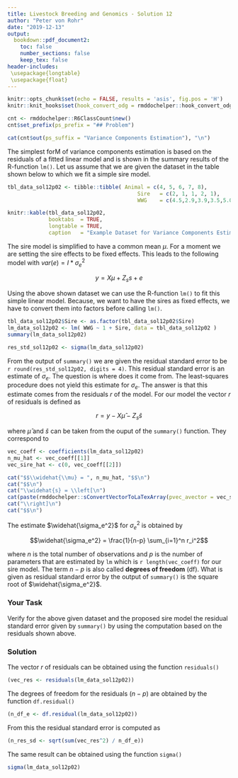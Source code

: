 ```yaml
---
title: Livestock Breeding and Genomics - Solution 12
author: "Peter von Rohr"
date: "2019-12-13"
output:
  bookdown::pdf_document2:
    toc: false
    number_sections: false
    keep_tex: false
header-includes:
 \usepackage{longtable}
 \usepackage{float}
---
```


```r
knitr::opts_chunk$set(echo = FALSE, results = 'asis', fig.pos = 'H')
knitr::knit_hooks$set(hook_convert_odg = rmddochelper::hook_convert_odg)
```

```r
cnt <- rmddochelper::R6ClassCount$new()
cnt$set_prefix(ps_prefix = "## Problem")
```


```r
cat(cnt$out(ps_suffix = "Variance Components Estimation"), "\n")
```
The simplest forM of variance components estimation is based on the residuals of a fitted linear model and is shown in the summary results of the R-function `lm()`. Let us assume that we are given the dataset in the table shown below to which we fit a simple sire model. 


```r
tbl_data_sol12p02 <- tibble::tibble( Animal = c(4, 5, 6, 7, 8),
                                         Sire   = c(2, 1, 1, 2, 1),
                                         WWG    = c(4.5,2.9,3.9,3.5,5.0) )

knitr::kable(tbl_data_sol12p02,
             booktabs  = TRUE,
             longtable = TRUE,
             caption   = "Example Dataset for Variance Components Estimation Based on Residuals Using a Sire Model")

```

The sire model is simplified to have a common mean $\mu$.  For a moment we are setting the sire effects to be fixed effects. This leads to the following model with $var(e) = I * \sigma_e^2$

$$y = X\mu + Z_ss + e$$

Using the above shown dataset we can use the R-function `lm()` to fit this simple linear model. Because, we want to have the sires as fixed effects, we have to convert them into factors before calling `lm()`.

```r
tbl_data_sol12p02$Sire <- as.factor(tbl_data_sol12p02$Sire)
lm_data_sol12p02 <- lm( WWG ~ 1 + Sire, data = tbl_data_sol12p02 )
summary(lm_data_sol12p02)
```

```r
res_std_sol12p02 <- sigma(lm_data_sol12p02)
```

From the output of `summary()` we are given the residual standard error to be `r round(res_std_sol12p02, digits = 4)`. This residual standard error is an estimate of $\sigma_e$. The question is where does it come from. The least-squares procedure does not yield this estimate for $\sigma_e$. The answer is that this estimate comes from the residuals $r$ of the model. For our model the vector $r$ of residuals is defined as

$$r = y - X\widehat{\mu} - Z_s\widehat{s}$$

where $\widehat{\mu}$ and $\widehat{s}$ can be taken from the ouput of the `summary()` function. They correspond to

```r
vec_coeff <- coefficients(lm_data_sol12p02)
n_mu_hat <- vec_coeff[[1]]
vec_sire_hat <- c(0, vec_coeff[[2]])

cat("$$\\widehat{\\mu} = ", n_mu_hat, "$$\n")
cat("$$\n")
cat("\\widehat{s} = \\left[\n")
cat(paste(rmddochelper::sConvertVectorToLaTexArray(pvec_avector = vec_sire_hat, pnDigits = 4), collapse = "\n"), "\n")
cat("\\right]\n")
cat("$$\n")
```

The estimate $\widehat{\sigma_e^2}$ for $\sigma_e^2$ is obtained by

$$\widehat{\sigma_e^2} = \frac{1}{n-p} \sum_{i=1}^n r_i^2$$

where $n$ is the total number of observations and $p$ is the number of parameters that are estimated by `lm` which is `r length(vec_coeff)` for our sire model. The term $n-p$ is also called __degrees of freedom__ (df). What is given as residual standard error by the output of `summary()` is the square root of $\widehat{\sigma_e^2}$.

### Your Task
Verify for the above given dataset and the proposed sire model the residual standard error given by `summary()` by using the computation based on the residuals shown above.


### Solution
The vector $r$ of residuals can be obtained using the function `residuals()`

```r
(vec_res <- residuals(lm_data_sol12p02))
```

The degrees of freedom for the residuals ($n-p$) are obtained by the function `df.residual()`

```r
(n_df_e <- df.residual(lm_data_sol12p02))
```

From this the residual standard error is computed as

```r
(n_res_sd <- sqrt(sum(vec_res^2) / n_df_e))
```

The same result can be obtained using the function `sigma()`

```r
sigma(lm_data_sol12p02)
```






